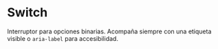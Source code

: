 
<Meta of={Stories} />

# Switch

Interruptor para opciones binarias. Acompaña siempre con una etiqueta visible o `aria-label` para accesibilidad.

<Story id="atoms-switch--off" />

<ArgsTable of={Switch} story="Off" />
